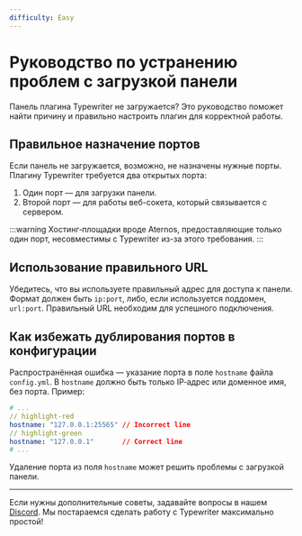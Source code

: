 ```yaml
---
difficulty: Easy
---
```


# Руководство по устранению проблем с загрузкой панели

Панель плагина Typewriter не загружается? Это руководство поможет найти причину и правильно настроить плагин для корректной работы.

## Правильное назначение портов

Если панель не загружается, возможно, не назначены нужные порты. Плагину Typewriter требуется два открытых порта:

1. Один порт — для загрузки панели.
2. Второй порт — для работы веб-сокета, который связывается с сервером.

:::warning
Хостинг‑площадки вроде Aternos, предоставляющие только один порт, несовместимы с Typewriter из-за этого требования.
:::

## Использование правильного URL

Убедитесь, что вы используете правильный адрес для доступа к панели. Формат должен быть `ip:port`, либо, если используется поддомен, `url:port`. Правильный URL необходим для успешного подключения.

## Как избежать дублирования портов в конфигурации

Распространённая ошибка — указание порта в поле `hostname` файла `config.yml`.
В `hostname` должно быть только IP‑адрес или доменное имя, без порта.
Пример:

```yaml title="config.yml"
# ...
// highlight-red
hostname: "127.0.0.1:25565" // Incorrect line
// highlight-green
hostname: "127.0.0.1"       // Correct line
# ...
```

Удаление порта из поля `hostname` может решить проблемы с загрузкой панели.

---

Если нужны дополнительные советы, задавайте вопросы в нашем [Discord](https://discord.gg/HtbKyuDDBw). Мы постараемся сделать работу с Typewriter максимально простой!

